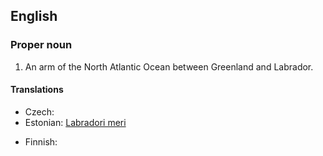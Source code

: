 ==English==

===Proper noun===
{{en-proper noun}}

# An arm of the North Atlantic Ocean between Greenland and Labrador.

====Translations====
{{trans-top|arm of the Atlantic}}
* Czech: {{t+|cs|Labradorské moře|n}}
* Estonian: [[Labradori meri]]
{{trans-mid}}
* Finnish: {{t-|fi|Labradorinmeri}}
{{trans-bottom}}
